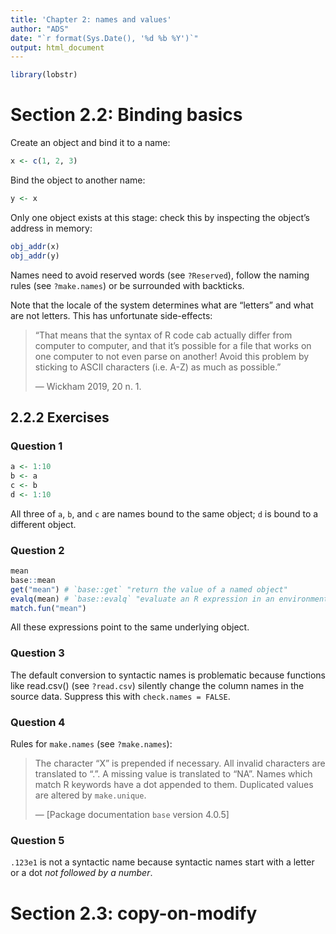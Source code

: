 ```yaml
---
title: 'Chapter 2: names and values'
author: "ADS"
date: "`r format(Sys.Date(), '%d %b %Y')`"
output: html_document
---
```


```r
library(lobstr)
```

# Section 2.2: Binding basics

Create an object and bind it to a name:

```r
x <- c(1, 2, 3)
```

Bind the object to another name:

```r
y <- x
```

Only one object exists at this stage: check this by inspecting the
object's address in memory:

```r
obj_addr(x)
obj_addr(y)
```


Names need to avoid reserved words (see `?Reserved`), follow the naming rules 
(see `?make.names`) or be surrounded with backticks.

Note that the locale of the system determines what are "letters" and what are
not letters. This has unfortunate side-effects:

> "That means that the syntax of R code cab actually differ from computer to
> computer, and that it's possible for a file that works on one computer to not
> even parse on another! Avoid this problem by sticking to ASCII characters
> (i.e. A-Z) as much as possible."
> 
> --- Wickham 2019, 20 n. 1.

## 2.2.2 Exercises

### Question 1

```r
a <- 1:10
b <- a
c <- b
d <- 1:10
```

All three of `a`, `b`, and `c` are names bound to the same object; `d` is bound 
to a different object.

### Question 2

```r
mean
base::mean
get("mean") # `base::get` "return the value of a named object"
evalq(mean) # `base::evalq` "evaluate an R expression in an environment"
match.fun("mean")
```

All these expressions point to the same underlying object.

### Question 3

The default conversion to syntactic names is problematic because functions like 
read.csv() (see `?read.csv`) silently change the column names in the source 
data. Suppress this with `check.names = FALSE`.

### Question 4

Rules for `make.names` (see `?make.names`):

> The character "X" is prepended if necessary. All invalid characters are
> translated to ".". A missing value is translated to "NA". Names which match R
> keywords have a dot appended to them. Duplicated values are altered by
> `make.unique`.
> 
> --- [Package documentation `base` version 4.0.5]

### Question 5

`.123e1` is not a syntactic name because syntactic names start with a letter or
a dot *not followed by a number*.

# Section 2.3: copy-on-modify


